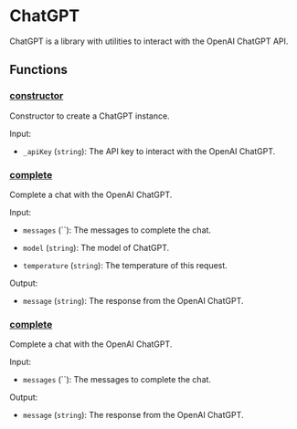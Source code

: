 # ChatGPT

ChatGPT is a library with utilities to interact with the OpenAI ChatGPT API.

## Functions

### [constructor](https://github.com/flashbots/suave-std/tree/main/src/protocols/ChatGPT.sol#L25)

Constructor to create a ChatGPT instance.

Input:

- `_apiKey` (`string`): The API key to interact with the OpenAI ChatGPT.

### [complete](https://github.com/flashbots/suave-std/tree/main/src/protocols/ChatGPT.sol#L34)

Complete a chat with the OpenAI ChatGPT.

Input:

- `messages` (``): The messages to complete the chat.

- `model` (`string`): The model of ChatGPT.

- `temperature` (`string`): The temperature of this request.

Output:

- `message` (`string`): The response from the OpenAI ChatGPT.

### [complete](https://github.com/flashbots/suave-std/tree/main/src/protocols/ChatGPT.sol#L61)

Complete a chat with the OpenAI ChatGPT.

Input:

- `messages` (``): The messages to complete the chat.

Output:

- `message` (`string`): The response from the OpenAI ChatGPT.
